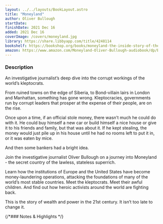 ```yaml
---
layout: ../../layouts/BookLayout.astro
title: "Moneyland"
author: Oliver Bullough
startDate:
finishDate: 2021 Dec 16
added: 2021 Dec 16
coverImage: /covers/moneyland.jpg
library: https://share.libbyapp.com/title/4248114
bookshelf: https://bookshop.org/books/moneyland-the-inside-story-of-the-crooks-and-kleptocrats-who-rule-the-world/9781250621467
amazon: https://www.amazon.com/Moneyland-Oliver-Bullough-audiobook/dp/B07PH2C912/
---
```


<ReadingTime
  startDate  = {frontmatter.startDate}
  finishDate = {frontmatter.finishDate}
/>

### Description
An investigative journalist’s deep dive into the corrupt workings of the world’s kleptocrats.

From ruined towns on the edge of Siberia, to Bond-villain lairs in London and Manhattan, something has gone wrong. Kleptocracies, governments run by corrupt leaders that prosper at the expense of their people, are on the rise.

Once upon a time, if an official stole money, there wasn’t much he could do with it. He could buy himself a new car or build himself a nice house or give it to his friends and family, but that was about it. If he kept stealing, the money would just pile up in his house until he had no rooms left to put it in, or it was eaten by mice.

And then some bankers had a bright idea.

Join the investigative journalist Oliver Bullough on a journey into Moneyland - the secret country of the lawless, stateless superrich.

Learn how the institutions of Europe and the United States have become money-laundering operations, attacking the foundations of many of the world’s most stable countries. Meet the kleptocrats. Meet their awful children. And find out how heroic activists around the world are fighting back.

This is the story of wealth and power in the 21st century. It isn’t too late to change it.

{/*### Notes & Highlights */}

<BuyBook
  library   = {frontmatter.library}
  bookshelf = {frontmatter.bookshelf}
  amazon    = {frontmatter.amazon}
/>
